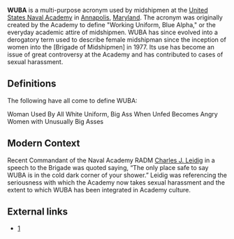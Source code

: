 '''WUBA''' is a multi-purpose acronym used by midshipmen at the [[United States Naval Academy]] in [[Annapolis]], [[Maryland]].  The acronym was originally created by the Academy to define "Working Uniform, Blue Alpha," or the everyday academic attire of midshipmen.  WUBA has since evolved into a derogatory term used to describe female midshipman since the inception of women into the [Brigade of Midshipmen] in 1977.  Its use has become an issue of great controversy at the Academy and has contributed to cases of sexual harassment.  

==Definitions==
The following have all come to define WUBA:

Woman Used By All
White Uniform, Big Ass
When Unfed Becomes Angry
Women with Unusually Big Asses

==Modern Context==
Recent Commandant of the Naval Academy RADM [[Charles J. Leidig]] in a speech to the Brigade was quoted saying, “The only place safe to say WUBA is in the cold dark corner of your shower.” Leidig was referencing the seriousness with which the Academy now takes sexual harassment and the extent to which WUBA has been integrated in Academy culture.

==External links==
*[http://www.usna.edu]